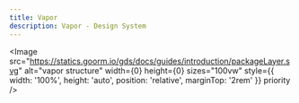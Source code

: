 ```yaml
---
title: Vapor
description: Vapor - Design System
---
```


<IntroPackageListCollapsible />

<Image
    src="https://statics.goorm.io/gds/docs/guides/introduction/packageLayer.svg"
    alt="vapor structure"
    width={0}
    height={0}
    sizes="100vw"
    style={{ width: '100%', height: 'auto', position: 'relative', marginTop: '2rem' }}
    priority
/>

